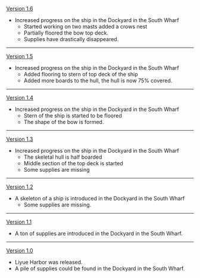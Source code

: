 {{Change History/Header}}
[[Version 1.6]]
*Increased progress on the ship in the Dockyard in the South Wharf
** Started working on two masts added a crows nest
** Partially floored the bow top deck.
** Supplies have drastically disappeared.
----
[[Version 1.5]]
*Increased progress on the ship in the Dockyard in the South Wharf
** Added flooring to stern of top deck of the ship
** Added more boards to the hull, the hull is now 75% covered.
----
[[Version 1.4]]
*Increased progress on the ship in the Dockyard in the South Wharf
** Stern of the ship is started to be floored
** The shape of the bow is formed.
----
[[Version 1.3]]
*Increased progress on the ship in the Dockyard in the South Wharf
**The skeletal hull is half boarded
**Middle section of the top deck is started
**Some supplies are missing
----
[[Version 1.2]]
*A skeleton of a ship is introduced in the Dockyard in the South Wharf
**Some supplies are missing.
----
[[Version 1.1]]
*A ton of supplies are introduced in the Dockyard in the South Wharf.
----
[[Version 1.0]]
*Liyue Harbor was released.
*A pile of supplies could be found in the Dockyard in the South Wharf.